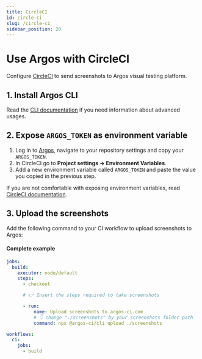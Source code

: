```yaml
---
title: CircleCI
id: circle-ci
slug: /circle-ci
sidebar_position: 20
---
```



# Use Argos with CircleCI

Configure [CircleCI](https://circleci.com/) to send screenshots to Argos visual testing platform.

## 1. Install Argos CLI

<InstallDevDep dependency="@argos-ci/cli" />

Read the [CLI documentation](/argos-cli#advanced-usage) if you need information about
advanced usages.

## 2. Expose `ARGOS_TOKEN` as environment variable

1. Log in to [Argos](https://app.argos-ci.com), navigate to your repository settings and copy your `ARGOS_TOKEN`.
2. In CircleCI go to **Project settings -> Environment Variables**.
3. Add a new environment variable called `ARGOS_TOKEN` and paste the value you copied in the previous step.

If you are not comfortable with exposing environment variables, read [CircleCI documentation](https://circleci.com/docs/env-vars/).

## 3. Upload the screenshots

Add the following command to your CI workflow to upload screenshots to Argos:

<RunPkgCommand command="@argos-ci/cli upload ./screenshots" />

#### Complete example

```yml title=".circleci/config.yml"
jobs:
  build:
    executor: node/default
    steps:
      - checkout

      # 👉 Insert the steps required to take screenshots

      - run:
          name: Upload screenshots to argos-ci.com
          # 👇 change "./screenshots" by your screenshots folder path
          command: npx @argos-ci/cli upload ./screenshots

workflows:
  ci:
    jobs:
      - build
```

<Enjoy />
